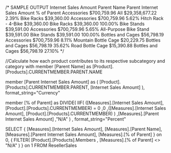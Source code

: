 /* SAMPLE OUTPUT
						Internet Sales Amount	Parent Name			Parent Internet Sales Amount	% of Parent
Accessories				$700,759.96				All					$29,358,677.22					2.39%
Bike Racks				$39,360.00				Accessories			$700,759.96						5.62%
Hitch Rack - 4-Bike		$39,360.00				Bike Racks			$39,360.00						100.00%
Bike Stands				$39,591.00				Accessories			$700,759.96						5.65%
All-Purpose Bike Stand	$39,591.00				Bike Stands			$39,591.00						100.00%
Bottles and Cages		$56,798.19				Accessories			$700,759.96						8.11%
Mountain Bottle Cage	$20,229.75				Bottles and Cages	$56,798.19						35.62%
Road Bottle Cage		$15,390.88				Bottles and Cages	$56,798.19						27.10%
*/

//Calculate how each product contributes to its respective subcategory and category
with
member [Parent Name] as
	[Product].[Products].CURRENTMEMBER.PARENT.NAME

member [Parent Internet Sales Amount] as
	(
		[Product].[Products].CURRENTMEMBER.PARENT,
		[Internet Sales Amount]
	), format_string="Currency"

member [% of Parent] as
	DIVIDE(
		IIF(
			([Measures].[Internet Sales Amount], [Product].[Products].CURRENTMEMBER) = 0
			,0
			,([Measures].[Internet Sales Amount], [Product].[Products].CURRENTMEMBER)
		)
		,[Measures].[Parent Internet Sales Amount]
		,"N/A"
	)
	, format_string="Percent"

SELECT
	{
		[Measures].[Internet Sales Amount],
		[Measures].[Parent Name],
		[Measures].[Parent Internet Sales Amount],
		[Measures].[% of Parent]
	} on 0,
	{
		FILTER(
			 [Product].[Products].Members
			 , [Measures].[% of Parent] <> "N/A"
		 )
	} on 1
FROM ResellerSales